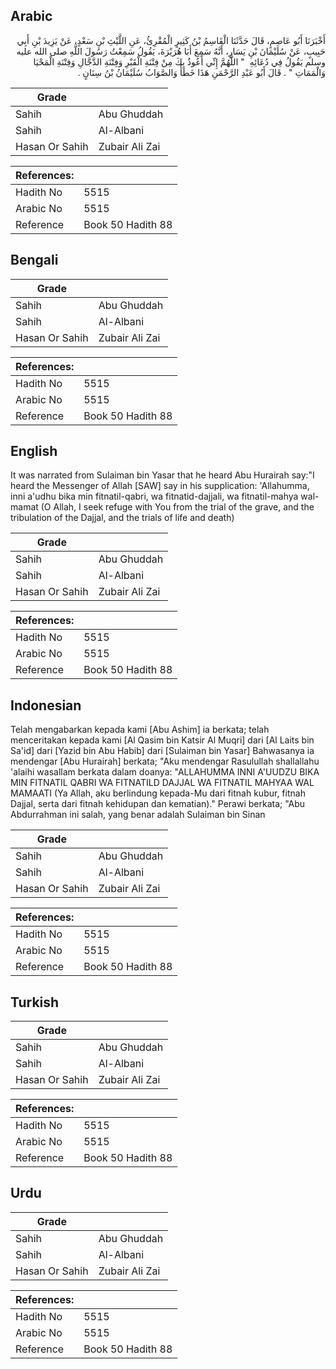 ## Arabic


<div dir="rtl" lang="ar" style={{fontSize:'larger',backgroundColor:'#f8f9fa',padding:20}}>
أَخْبَرَنَا أَبُو عَاصِمٍ، قَالَ حَدَّثَنَا الْقَاسِمُ بْنُ كَثِيرٍ الْمُقْرِئُ، عَنِ اللَّيْثِ بْنِ سَعْدٍ، عَنْ يَزِيدَ بْنِ أَبِي حَبِيبٍ، عَنْ سُلَيْمَانَ بْنِ يَسَارٍ، أَنَّهُ سَمِعَ أَبَا هُرَيْرَةَ، يَقُولُ سَمِعْتُ رَسُولَ اللَّهِ صلى الله عليه وسلم يَقُولُ فِي دُعَائِهِ ‏ "‏ اللَّهُمَّ إِنِّي أَعُوذُ بِكَ مِنْ فِتْنَةِ الْقَبْرِ وَفِتْنَةِ الدَّجَّالِ وَفِتْنَةِ الْمَحْيَا وَالْمَمَاتِ ‏"‏ ‏.‏ قَالَ أَبُو عَبْدِ الرَّحْمَنِ هَذَا خَطَأٌ وَالصَّوَابُ سُلَيْمَانُ بْنُ سِنَانٍ ‏.‏
</div>
<div style={{backgroundColor:'#f8f9fa',padding:20, marginBottom: 10}}><table> <thead> <tr> <th>Grade</th> <th></th> </tr> </thead> <tbody> <tr><td>Sahih</td><td>Abu Ghuddah</td></tr><tr><td>Sahih</td><td>Al-Albani</td></tr><tr><td>Hasan Or Sahih</td><td>Zubair Ali Zai</td></tr></tbody></table><table> <thead> <tr> <th>References:</th> <th></th> </tr> </thead> <tbody><tr><td>Hadith No</td><td>5515</td></tr><tr><td>Arabic No</td><td>5515</td></tr><tr><td>Reference</td><td>Book 50 Hadith 88</td></tr></tbody></table></div>

## Bengali


<div dir="ltr" lang="bn" style={{fontSize:'larger',backgroundColor:'#f8f9fa',padding:20}}>

</div>
<div style={{backgroundColor:'#f8f9fa',padding:20, marginBottom: 10}}><table> <thead> <tr> <th>Grade</th> <th></th> </tr> </thead> <tbody> <tr><td>Sahih</td><td>Abu Ghuddah</td></tr><tr><td>Sahih</td><td>Al-Albani</td></tr><tr><td>Hasan Or Sahih</td><td>Zubair Ali Zai</td></tr></tbody></table><table> <thead> <tr> <th>References:</th> <th></th> </tr> </thead> <tbody><tr><td>Hadith No</td><td>5515</td></tr><tr><td>Arabic No</td><td>5515</td></tr><tr><td>Reference</td><td>Book 50 Hadith 88</td></tr></tbody></table></div>

## English


<div dir="ltr" lang="en" style={{fontSize:'larger',backgroundColor:'#f8f9fa',padding:20}}>
It was narrated from Sulaiman bin Yasar that he heard Abu Hurairah say:"I heard the Messenger of Allah [SAW] say in his supplication: 'Allahumma, inni a'udhu bika min fitnatil-qabri, wa fitnatid-dajjali, wa fitnatil-mahya wal-mamat (O Allah, I seek refuge with You from the trial of the grave, and the tribulation of the Dajjal, and the trials of life and death)
</div>
<div style={{backgroundColor:'#f8f9fa',padding:20, marginBottom: 10}}><table> <thead> <tr> <th>Grade</th> <th></th> </tr> </thead> <tbody> <tr><td>Sahih</td><td>Abu Ghuddah</td></tr><tr><td>Sahih</td><td>Al-Albani</td></tr><tr><td>Hasan Or Sahih</td><td>Zubair Ali Zai</td></tr></tbody></table><table> <thead> <tr> <th>References:</th> <th></th> </tr> </thead> <tbody><tr><td>Hadith No</td><td>5515</td></tr><tr><td>Arabic No</td><td>5515</td></tr><tr><td>Reference</td><td>Book 50 Hadith 88</td></tr></tbody></table></div>

## Indonesian


<div dir="ltr" lang="id" style={{fontSize:'larger',backgroundColor:'#f8f9fa',padding:20}}>
Telah mengabarkan kepada kami [Abu Ashim] ia berkata; telah menceritakan kepada kami [Al Qasim bin Katsir Al Muqri] dari [Al Laits bin Sa'id] dari [Yazid bin Abu Habib] dari [Sulaiman bin Yasar] Bahwasanya ia mendengar [Abu Hurairah] berkata; "Aku mendengar Rasulullah shallallahu 'alaihi wasallam berkata dalam doanya: "ALLAHUMMA INNI A'UUDZU BIKA MIN FITNATIL QABRI WA FITNATILD DAJJAL WA FITNATIL MAHYAA WAL MAMAATI (Ya Allah, aku berlindung kepada-Mu dari fitnah kubur, fitnah Dajjal, serta dari fitnah kehidupan dan kematian)." Perawi berkata; "Abu Abdurrahman ini salah, yang benar adalah Sulaiman bin Sinan
</div>
<div style={{backgroundColor:'#f8f9fa',padding:20, marginBottom: 10}}><table> <thead> <tr> <th>Grade</th> <th></th> </tr> </thead> <tbody> <tr><td>Sahih</td><td>Abu Ghuddah</td></tr><tr><td>Sahih</td><td>Al-Albani</td></tr><tr><td>Hasan Or Sahih</td><td>Zubair Ali Zai</td></tr></tbody></table><table> <thead> <tr> <th>References:</th> <th></th> </tr> </thead> <tbody><tr><td>Hadith No</td><td>5515</td></tr><tr><td>Arabic No</td><td>5515</td></tr><tr><td>Reference</td><td>Book 50 Hadith 88</td></tr></tbody></table></div>

## Turkish


<div dir="ltr" lang="tr" style={{fontSize:'larger',backgroundColor:'#f8f9fa',padding:20}}>

</div>
<div style={{backgroundColor:'#f8f9fa',padding:20, marginBottom: 10}}><table> <thead> <tr> <th>Grade</th> <th></th> </tr> </thead> <tbody> <tr><td>Sahih</td><td>Abu Ghuddah</td></tr><tr><td>Sahih</td><td>Al-Albani</td></tr><tr><td>Hasan Or Sahih</td><td>Zubair Ali Zai</td></tr></tbody></table><table> <thead> <tr> <th>References:</th> <th></th> </tr> </thead> <tbody><tr><td>Hadith No</td><td>5515</td></tr><tr><td>Arabic No</td><td>5515</td></tr><tr><td>Reference</td><td>Book 50 Hadith 88</td></tr></tbody></table></div>

## Urdu


<div dir="rtl" lang="ur" style={{fontSize:'larger',backgroundColor:'#f8f9fa',padding:20}}>

</div>
<div style={{backgroundColor:'#f8f9fa',padding:20, marginBottom: 10}}><table> <thead> <tr> <th>Grade</th> <th></th> </tr> </thead> <tbody> <tr><td>Sahih</td><td>Abu Ghuddah</td></tr><tr><td>Sahih</td><td>Al-Albani</td></tr><tr><td>Hasan Or Sahih</td><td>Zubair Ali Zai</td></tr></tbody></table><table> <thead> <tr> <th>References:</th> <th></th> </tr> </thead> <tbody><tr><td>Hadith No</td><td>5515</td></tr><tr><td>Arabic No</td><td>5515</td></tr><tr><td>Reference</td><td>Book 50 Hadith 88</td></tr></tbody></table></div>